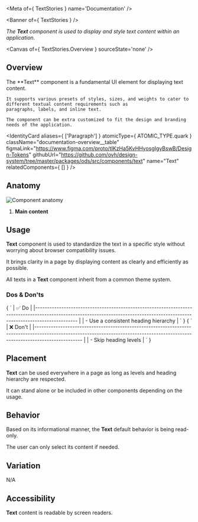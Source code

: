 
<Meta of={ TextStories } name='Documentation' />

<Banner of={ TextStories } />

_The **Text** component is used to display and style text content within an application._

<Canvas of={ TextStories.Overview } sourceState='none' />

## Overview

<div className="documentation-overview">
  <div>
    The **Text** component is a fundamental UI element for displaying text content.

    It supports various presets of styles, sizes, and weights to cater to different textual content requirements such as
    paragraphs, labels, and inline text.

    The component can be extra customized to fit the design and branding needs of the application.
  </div>

  <IdentityCard aliases={ ['Paragraph'] }
                atomicType={ ATOMIC_TYPE.quark }
                className="documentation-overview__table"
                figmaLink="https://www.figma.com/proto/tIKzHa5KvHHyosgIgyBswB/Design-Tokens"
                githubUrl="https://github.com/ovh/design-system/tree/master/packages/ods/src/components/text"
                name="Text"
                relatedComponents={ [] } />
</div>

## Anatomy

![Component anatomy](components/text/anatomy.png "Component anatomy")

1. **Main content**

## Usage

**Text** component is used to standardize the text in a specific style without worrying about browser compatibility issues.

It brings clarity in a page by displaying content as clearly and efficiently as possible.

All texts in a **Text** component inherit from a common theme system.

### Dos & Don'ts

<Markdown className="documentation-do-table">
  { `
| ✅ Do                                                                                                                                                                           |
|------------------------------------------------------------------------------------------------------------------------------------------------------------------------------ |
| - Use a consistent heading hierarchy                                                                                                                                           |
` }
</Markdown>

<Markdown className="documentation-dont-table">
  { `
| ❌ Don't                                                                                                                                                                          |
|-------------------------------------------------------------------------------------------------------------------------------------------------------------------------------- |
| - Skip heading levels                                                                                                                                                      |
` }
</Markdown>

## Placement

**Text** can be used everywhere in a page as long as levels and heading hierarchy are respected.

It can stand alone or be included in other components depending on the usage.

## Behavior

Based on its informational manner, the **Text** default behavior is being read-only.

The user can only select its content if needed.

## Variation

N/A

## Accessibility

**Text** content is readable by screen readers.
